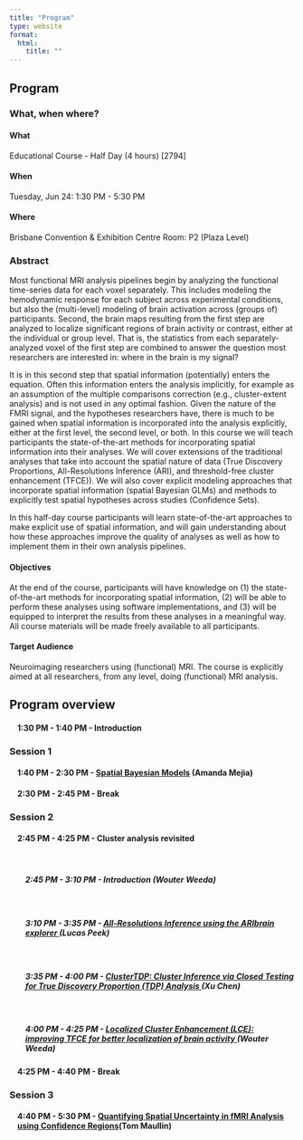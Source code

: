 ```yaml
---
title: "Program"
type: website
format:
  html:
    title: ""
---
```


## Program

### What, when where?

#### What
Educational Course - Half Day (4 hours) [2794]

#### When
Tuesday, Jun 24: 1:30 PM - 5:30 PM 

#### Where
Brisbane Convention & Exhibition Centre Room: P2 (Plaza Level) 

### Abstract
Most functional MRI analysis pipelines begin by analyzing the functional time-series data for each voxel separately. This includes modeling the hemodynamic response for each subject across experimental conditions, but also the (multi-level) modeling of brain activation across (groups of) participants. Second, the brain maps resulting from the first step are analyzed to localize significant regions of brain activity or contrast, either at the individual or group level. That is, the statistics from each separately-analyzed voxel of the first step are combined to answer the question most researchers are interested in: where in the brain is my signal?

It is in this second step that spatial information (potentially) enters the equation. Often this information enters the analysis implicitly, for example as an assumption of the multiple comparisons correction (e.g., cluster-extent analysis) and is not used in any optimal fashion. Given the nature of the FMRI signal, and the hypotheses researchers have, there is much to be gained when spatial information is incorporated into the analysis explicitly, either at the first level, the second level, or both. In this course we will teach participants the state-of-the-art methods for incorporating spatial information into their analyses. We will cover extensions of the traditional analyses that take into account the spatial nature of data (True Discovery Proportions, All-Resolutions Inference (ARI), and threshold-free cluster enhancement (TFCE)). We will also cover explicit modeling approaches that incorporate spatial information (spatial Bayesian GLMs) and methods to explicitly test spatial hypotheses across studies (Confidence Sets).

In this half-day course participants will learn state-of-the-art approaches to make explicit use of spatial information, and will gain understanding about how these approaches improve the quality of analyses as well as how to implement them in their own analysis pipelines.

#### Objectives
At the end of the course, participants will have knowledge on (1) the state-of-the-art methods for incorporating spatial information, (2) will be able to perform these analyses using software implementations, and (3) will be equipped to interpret the results from these analyses in a meaningful way. All course materials will be made freely available to all participants.
 
#### Target Audience
Neuroimaging researchers using (functional) MRI. The course is explicitly aimed at all researchers, from any level, doing (functional) MRI analysis. 

## Program overview

<h4 style="margin-left: 1em;"> 1:30 PM - 1:40 PM - Introduction </h4>

### Session 1

<h4 style="margin-left: 1em;"> 1:40 PM - 2:30 PM - <a href="spatial_bayes.html">Spatial Bayesian Models</a> (Amanda Mejia) </h4>

<h4 style="margin-left: 1em;"> 2:30 PM - 2:45 PM - Break </h4>

### Session 2

<h4 style="margin-left: 1em;"> 2:45 PM - 4:25 PM - Cluster analysis revisited </h4> 
<br>
<h5 style="margin-left: 2em;"> 2:45 PM - 3:10 PM - Introduction (Wouter Weeda)</h5>  
<br>
<h5 style="margin-left: 2em;"> 3:10 PM - 3:35 PM - <a href="aribrain_exp.html">All-Resolutions Inference using the ARIbrain explorer </a>(Lucas Peek)</h5>  
<br>
<h5 style="margin-left: 2em;"> 3:35 PM - 4:00 PM - <a href="clustertdp.html">ClusterTDP: Cluster Inference via Closed Testing for True Discovery Proportion (TDP) Analysis </a>(Xu Chen)</h5>  
<br>
<h5 style="margin-left: 2em;"> 4:00 PM - 4:25 PM - <a href="lce_tfce.html">Localized Cluster Enhancement (LCE): improving TFCE for better localization of brain activity </a>(Wouter Weeda)</h5>  

<h4 style="margin-left: 1em;"> 4:25 PM - 4:40 PM - Break </h4>
	
### Session 3 

<h4 style="margin-left: 1em;">  4:40 PM - 5:30 PM - <a href="conf_sets.html">Quantifying Spatial Uncertainty in fMRI Analysis using Confidence Regions</a>(Tom Maullin)</h4>

